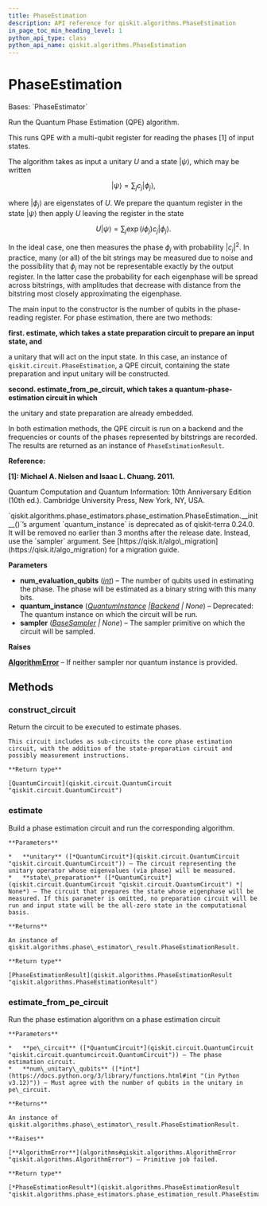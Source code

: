 ```yaml
---
title: PhaseEstimation
description: API reference for qiskit.algorithms.PhaseEstimation
in_page_toc_min_heading_level: 1
python_api_type: class
python_api_name: qiskit.algorithms.PhaseEstimation
---
```


# PhaseEstimation

<Class id="qiskit.algorithms.PhaseEstimation" github="https://github.com/qiskit/qiskit/tree/stable/0.25/qiskit/algorithms/phase_estimators/phase_estimation.py" signature="qiskit.algorithms.PhaseEstimation(num_evaluation_qubits, quantum_instance=None, sampler=None)">
  Bases: `PhaseEstimator`

  Run the Quantum Phase Estimation (QPE) algorithm.

  This runs QPE with a multi-qubit register for reading the phases \[1] of input states.

  The algorithm takes as input a unitary $U$ and a state $|\psi\rangle$, which may be written

$$
|\psi\rangle = \sum_j c_j |\phi_j\rangle,
$$

  where $|\phi_j\rangle$ are eigenstates of $U$. We prepare the quantum register in the state $|\psi\rangle$ then apply $U$ leaving the register in the state

$$
U|\psi\rangle = \sum_j \exp(i \phi_j) c_j |\phi_j\rangle.
$$

  In the ideal case, one then measures the phase $\phi_j$ with probability $|c_j|^2$. In practice, many (or all) of the bit strings may be measured due to noise and the possibility that $\phi_j$ may not be representable exactly by the output register. In the latter case the probability for each eigenphase will be spread across bitstrings, with amplitudes that decrease with distance from the bitstring most closely approximating the eigenphase.

  The main input to the constructor is the number of qubits in the phase-reading register. For phase estimation, there are two methods:

  **first. estimate, which takes a state preparation circuit to prepare an input state, and**

  a unitary that will act on the input state. In this case, an instance of `qiskit.circuit.PhaseEstimation`, a QPE circuit, containing the state preparation and input unitary will be constructed.

  **second. estimate\_from\_pe\_circuit, which takes a quantum-phase-estimation circuit in which**

  the unitary and state preparation are already embedded.

  In both estimation methods, the QPE circuit is run on a backend and the frequencies or counts of the phases represented by bitstrings are recorded. The results are returned as an instance of `PhaseEstimationResult`.

  **Reference:**

  **\[1]: Michael A. Nielsen and Isaac L. Chuang. 2011.**

  Quantum Computation and Quantum Information: 10th Anniversary Edition (10th ed.). Cambridge University Press, New York, NY, USA.

  <Admonition title="Deprecated since version 0.24.0" type="danger">
    `qiskit.algorithms.phase_estimators.phase_estimation.PhaseEstimation.__init__()`’s argument `quantum_instance` is deprecated as of qiskit-terra 0.24.0. It will be removed no earlier than 3 months after the release date. Instead, use the `sampler` argument. See [https://qisk.it/algo\_migration](https://qisk.it/algo_migration) for a migration guide.
  </Admonition>

  **Parameters**

  *   **num\_evaluation\_qubits** ([*int*](https://docs.python.org/3/library/functions.html#int "(in Python v3.12)")) – The number of qubits used in estimating the phase. The phase will be estimated as a binary string with this many bits.
  *   **quantum\_instance** ([*QuantumInstance*](qiskit.utils.QuantumInstance "qiskit.utils.QuantumInstance")  *|*[*Backend*](qiskit.providers.Backend "qiskit.providers.Backend") *| None*) – Deprecated: The quantum instance on which the circuit will be run.
  *   **sampler** ([*BaseSampler*](qiskit.primitives.BaseSampler "qiskit.primitives.BaseSampler") *| None*) – The sampler primitive on which the circuit will be sampled.

  **Raises**

  [**AlgorithmError**](algorithms#qiskit.algorithms.AlgorithmError "qiskit.algorithms.AlgorithmError") – If neither sampler nor quantum instance is provided.

  ## Methods

  ### construct\_circuit

  <Function id="qiskit.algorithms.PhaseEstimation.construct_circuit" name="construct_circuit" signature="construct_circuit(unitary, state_preparation=None)">
    Return the circuit to be executed to estimate phases.

    This circuit includes as sub-circuits the core phase estimation circuit, with the addition of the state-preparation circuit and possibly measurement instructions.

    **Return type**

    [QuantumCircuit](qiskit.circuit.QuantumCircuit "qiskit.circuit.QuantumCircuit")
  </Function>

  ### estimate

  <Function id="qiskit.algorithms.PhaseEstimation.estimate" name="estimate" signature="estimate(unitary, state_preparation=None)">
    Build a phase estimation circuit and run the corresponding algorithm.

    **Parameters**

    *   **unitary** ([*QuantumCircuit*](qiskit.circuit.QuantumCircuit "qiskit.circuit.QuantumCircuit")) – The circuit representing the unitary operator whose eigenvalues (via phase) will be measured.
    *   **state\_preparation** ([*QuantumCircuit*](qiskit.circuit.QuantumCircuit "qiskit.circuit.QuantumCircuit") *| None*) – The circuit that prepares the state whose eigenphase will be measured. If this parameter is omitted, no preparation circuit will be run and input state will be the all-zero state in the computational basis.

    **Returns**

    An instance of qiskit.algorithms.phase\_estimator\_result.PhaseEstimationResult.

    **Return type**

    [PhaseEstimationResult](qiskit.algorithms.PhaseEstimationResult "qiskit.algorithms.PhaseEstimationResult")
  </Function>

  ### estimate\_from\_pe\_circuit

  <Function id="qiskit.algorithms.PhaseEstimation.estimate_from_pe_circuit" name="estimate_from_pe_circuit" signature="estimate_from_pe_circuit(pe_circuit, num_unitary_qubits)">
    Run the phase estimation algorithm on a phase estimation circuit

    **Parameters**

    *   **pe\_circuit** ([*QuantumCircuit*](qiskit.circuit.QuantumCircuit "qiskit.circuit.quantumcircuit.QuantumCircuit")) – The phase estimation circuit.
    *   **num\_unitary\_qubits** ([*int*](https://docs.python.org/3/library/functions.html#int "(in Python v3.12)")) – Must agree with the number of qubits in the unitary in pe\_circuit.

    **Returns**

    An instance of qiskit.algorithms.phase\_estimator\_result.PhaseEstimationResult.

    **Raises**

    [**AlgorithmError**](algorithms#qiskit.algorithms.AlgorithmError "qiskit.algorithms.AlgorithmError") – Primitive job failed.

    **Return type**

    [*PhaseEstimationResult*](qiskit.algorithms.PhaseEstimationResult "qiskit.algorithms.phase_estimators.phase_estimation_result.PhaseEstimationResult")
  </Function>
</Class>

